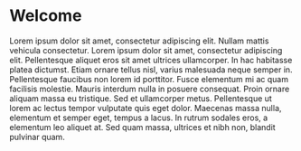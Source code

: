 
<SEO title="Giving, gratidue and health" />
<Hero />

# Welcome

Lorem ipsum dolor sit amet, consectetur adipiscing elit. Nullam mattis vehicula consectetur. Lorem ipsum dolor sit amet, consectetur adipiscing elit. Pellentesque aliquet eros sit amet ultrices ullamcorper. In hac habitasse platea dictumst. Etiam ornare tellus nisl, varius malesuada neque semper in. Pellentesque faucibus non lorem id porttitor. Fusce elementum mi ac quam facilisis molestie. Mauris interdum nulla in posuere consequat. Proin ornare aliquam massa eu tristique. Sed et ullamcorper metus. Pellentesque ut lorem ac lectus tempor vulputate quis eget dolor. Maecenas massa nulla, elementum et semper eget, tempus a lacus. In rutrum sodales eros, a elementum leo aliquet at. Sed quam massa, ultrices et nibh non, blandit pulvinar quam.
